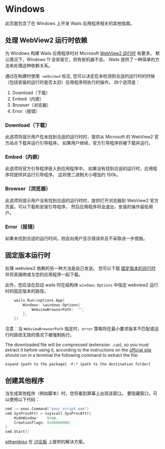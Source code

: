 # Windows

此页面包含了在 Windows 上开发 Wails 应用程序相关的其他指南。

## 处理 WebView2 运行时依赖

为 Windows 构建 Wails 应用程序时对 Microsoft [WebView2 运行时](https://developer.microsoft.com/en-us/microsoft-edge/webview2/) 有要求。 默认情况下，Windows 11 会安装它，但有些机器不会。 Wails 提供了一种简单的方法来处理这种依赖关系。

通过在构建时使用 `-webview2` 标志, 您可以决定在未检测到合适的运行时的时候（包括安装的运行时是否太旧）应用程序将执行的操作。 四个选项是：

1. Download（下载）
2. Embed（内嵌）
3. Browser（浏览器）
4. Error（报错）

### Download（下载）

此选项将提示用户在未找到合适的运行时时，提供从 Microsoft 的 WebView2 官方站点下载并运行引导程序。 如果用户继续，官方引导程序将被下载并运行。

### Embed（内嵌）

此选项将官方引导程序嵌入到应用程序中。 如果没有找到合适的运行时，应用程序将提供并运行引导程序。 这将使二进制大小增加约 150k。

### Browser（浏览器）

此选项将提示用户没有找到合适的运行时时，提供打开浏览器到 WebView2 官方页面，可以下载和安装引导程序。 然后应用程序将会退出，安装的操作留给用户。

### Error（报错）

如果未找到合适的运行时间，则会向用户显示错误并且不采取进一步措施。

## 固定版本运行时

处理 webview2 依赖的另一种方法是自己发送。 您可以下载 [固定版本的运行时](https://developer.microsoft.com/microsoft-edge/webview2/#download-section) 并将其捆绑或与您的应用程序一起下载。

此外，您应该在启动 wails 时在结构体 `windows.Options` 中指定 webview2 运行时的固定版本的路径。

```go
    wails.Run(&options.App{
        Windows: &windows.Options{
            WebviewBrowserPath:  "",
        },
    })
```

注意：当 `WebviewBrowserPath` 指定时，`error` 策略将在最小要求版本不匹配或运行时路径无效的情况下被强制执行。

The downloaded file will be compressed (extension `.cab`), so you must extract it before using it, according to the instructions on the [official site](https://learn.microsoft.com/en-us/microsoft-edge/webview2/concepts/distribution#details-about-the-fixed-version-runtime-distribution-mode) should run in a terminal the following command to extract the file:

```
expand {path to the package} -F:* {path to the destination folder}
```

## 创建其他程序

当生成其他程序（例如脚本）时，您将看到屏幕上出现该窗口。 要隐藏窗口，可以使用以下代码：

```go
cmd := exec.Command("your_script.exe")
cmd.SysProcAttr = &syscall.SysProcAttr{
    HideWindow:    true,
    CreationFlags: 0x08000000,
}
cmd.Start()
```

[sithembiso](https://github.com/sithembiso) 在 [讨论板](https://github.com/wailsapp/wails/discussions/1734#discussioncomment-3386172) 上提供的解决方案。
